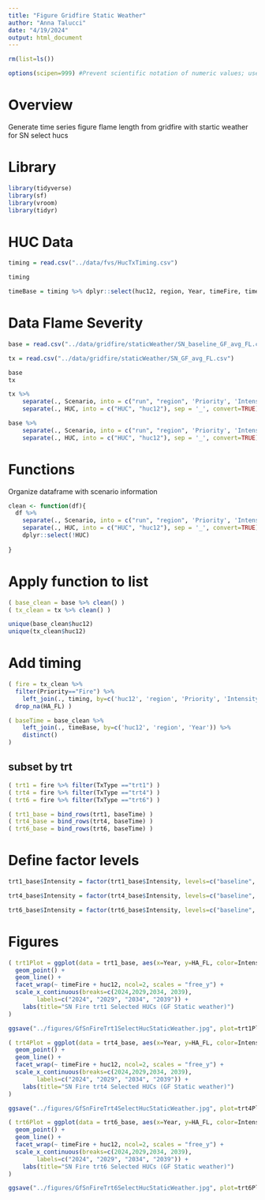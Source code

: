 ```yaml
---
title: "Figure Gridfire Static Weather"
author: "Anna Talucci"
date: "4/19/2024"
output: html_document
---
```


```r
rm(list=ls())
```

```r
options(scipen=999) #Prevent scientific notation of numeric values; use =0 to reset
```

# Overview

Generate time series figure flame length from gridfire with startic weather for SN select hucs

# Library
```r
library(tidyverse)
library(sf)
library(vroom)
library(tidyr)
```



# HUC Data
```r
timing = read.csv("../data/fvs/HucTxTiming.csv")
```

```r
timing
```
```r
timeBase = timing %>% dplyr::select(huc12, region, Year, timeFire, timeHybrid, timeWui)
```

# Data Flame Severity
```r
base = read.csv("../data/gridfire/staticWeather/SN_baseline_GF_avg_FL.csv")
```


```r
tx = read.csv("../data/gridfire/staticWeather/SN_GF_avg_FL.csv")
```


```r
base
tx
```

```r
tx %>% 
    separate(., Scenario, into = c("run", "region", 'Priority', 'Intensity', 'TxType'), sep = '_', convert=TRUE) %>% 
    separate(., HUC, into = c("HUC", "huc12"), sep = '_', convert=TRUE)
```

```r
base %>% 
    separate(., Scenario, into = c("run", "region", 'Priority', 'Intensity', 'TxType'), sep = '_', convert=TRUE) %>% 
    separate(., HUC, into = c("HUC", "huc12"), sep = '_', convert=TRUE)
```

# Functions

Organize dataframe with scenario information
```r
clean <- function(df){
  df %>% 
    separate(., Scenario, into = c("run", "region", 'Priority', 'Intensity', 'TxType'), sep = '_', convert=TRUE) %>% 
    separate(., HUC, into = c("HUC", "huc12"), sep = '_', convert=TRUE) %>%
    dplyr::select(!HUC)
  
}

```

# Apply function to list
```r
( base_clean = base %>% clean() )
( tx_clean = tx %>% clean() )
```

```r
unique(base_clean$huc12)
unique(tx_clean$huc12)
```

# Add timing
```r
( fire = tx_clean %>% 
  filter(Priority=="Fire") %>%
    left_join(., timing, by=c('huc12', 'region', 'Priority', 'Intensity', 'TxType', 'run', 'Year')) %>%
  drop_na(HA_FL) )
```

```r
( baseTime = base_clean %>% 
    left_join(., timeBase, by=c('huc12', 'region', 'Year')) %>%
    distinct()
)
```
## subset  by trt


```r
( trt1 = fire %>% filter(TxType =="trt1") ) 
( trt4 = fire %>% filter(TxType =="trt4") ) 
( trt6 = fire %>% filter(TxType =="trt6") ) 
```

```r
( trt1_base = bind_rows(trt1, baseTime) )
( trt4_base = bind_rows(trt4, baseTime) )
( trt6_base = bind_rows(trt6, baseTime) )
```
# Define factor levels
```r
trt1_base$Intensity = factor(trt1_base$Intensity, levels=c("baseline", "500k", "1m", "2m"))

trt4_base$Intensity = factor(trt4_base$Intensity, levels=c("baseline", "500k", "1m", "2m"))

trt6_base$Intensity = factor(trt6_base$Intensity, levels=c("baseline", "500k", "1m", "2m"))
```

# Figures

```r
( trt1Plot = ggplot(data = trt1_base, aes(x=Year, y=HA_FL, color=Intensity)) +
  geom_point() + 
  geom_line() + 
  facet_wrap(~ timeFire + huc12, ncol=2, scales = "free_y") +
  scale_x_continuous(breaks=c(2024,2029,2034, 2039),
        labels=c("2024", "2029", "2034", "2039")) +
    labs(title="SN Fire trt1 Selected HUCs (GF Static weather)")
)
```

```r
ggsave("../figures/GfSnFireTrt1SelectHucStaticWeather.jpg", plot=trt1Plot, dpi=300, bg="white")
```

```r
( trt4Plot = ggplot(data = trt4_base, aes(x=Year, y=HA_FL, color=Intensity)) +
  geom_point() + 
  geom_line() + 
  facet_wrap(~ timeFire + huc12, ncol=2, scales = "free_y") +
  scale_x_continuous(breaks=c(2024,2029,2034, 2039),
        labels=c("2024", "2029", "2034", "2039")) +
    labs(title="SN Fire trt4 Selected HUCs (GF Static weather)")
)
```

```r
ggsave("../figures/GfSnFireTrt4SelectHucStaticWeather.jpg", plot=trt4Plot, dpi=300, bg="white")
```

```r
( trt6Plot = ggplot(data = trt6_base, aes(x=Year, y=HA_FL, color=Intensity)) +
  geom_point() + 
  geom_line() + 
  facet_wrap(~ timeFire + huc12, ncol=2, scales = "free_y") +
  scale_x_continuous(breaks=c(2024,2029,2034, 2039),
        labels=c("2024", "2029", "2034", "2039")) +
    labs(title="SN Fire trt6 Selected HUCs (GF Static weather)")
)
```

```r
ggsave("../figures/GfSnFireTrt6SelectHucStaticWeather.jpg", plot=trt6Plot, dpi=300, bg="white")
```
